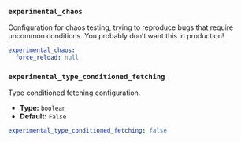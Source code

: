 ### `experimental_chaos`

Configuration for chaos testing, trying to reproduce bugs that require uncommon conditions. You probably don’t want this in production!



```yaml title="experimental_chaos"
experimental_chaos:
  force_reload: null
```

### `experimental_type_conditioned_fetching`

Type conditioned fetching configuration.

- **Type:** `boolean`
- **Default:** `False`

```yaml title="experimental_type_conditioned_fetching"
experimental_type_conditioned_fetching: false
```

